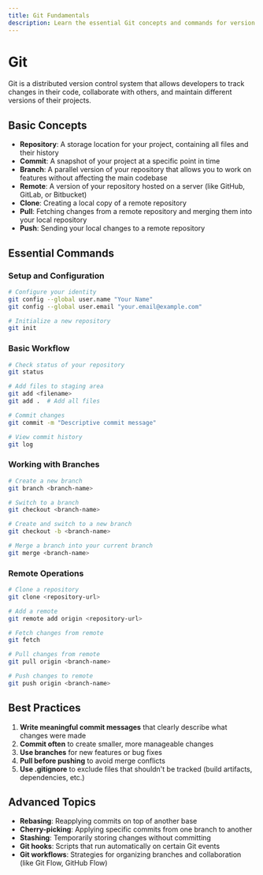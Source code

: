 ```yaml
---
title: Git Fundamentals
description: Learn the essential Git concepts and commands for version control
---
```


# Git

Git is a distributed version control system that allows developers to track changes in their code, collaborate with others, and maintain different versions of their projects.

## Basic Concepts

- **Repository**: A storage location for your project, containing all files and their history
- **Commit**: A snapshot of your project at a specific point in time
- **Branch**: A parallel version of your repository that allows you to work on features without affecting the main codebase
- **Remote**: A version of your repository hosted on a server (like GitHub, GitLab, or Bitbucket)
- **Clone**: Creating a local copy of a remote repository
- **Pull**: Fetching changes from a remote repository and merging them into your local repository
- **Push**: Sending your local changes to a remote repository

## Essential Commands

### Setup and Configuration

```bash
# Configure your identity
git config --global user.name "Your Name"
git config --global user.email "your.email@example.com"

# Initialize a new repository
git init
```

### Basic Workflow

```bash
# Check status of your repository
git status

# Add files to staging area
git add <filename>
git add .  # Add all files

# Commit changes
git commit -m "Descriptive commit message"

# View commit history
git log
```

### Working with Branches

```bash
# Create a new branch
git branch <branch-name>

# Switch to a branch
git checkout <branch-name>

# Create and switch to a new branch
git checkout -b <branch-name>

# Merge a branch into your current branch
git merge <branch-name>
```

### Remote Operations

```bash
# Clone a repository
git clone <repository-url>

# Add a remote
git remote add origin <repository-url>

# Fetch changes from remote
git fetch

# Pull changes from remote
git pull origin <branch-name>

# Push changes to remote
git push origin <branch-name>
```

## Best Practices

1. **Write meaningful commit messages** that clearly describe what changes were made
2. **Commit often** to create smaller, more manageable changes
3. **Use branches** for new features or bug fixes
4. **Pull before pushing** to avoid merge conflicts
5. **Use .gitignore** to exclude files that shouldn't be tracked (build artifacts, dependencies, etc.)

## Advanced Topics

- **Rebasing**: Reapplying commits on top of another base
- **Cherry-picking**: Applying specific commits from one branch to another
- **Stashing**: Temporarily storing changes without committing
- **Git hooks**: Scripts that run automatically on certain Git events
- **Git workflows**: Strategies for organizing branches and collaboration (like Git Flow, GitHub Flow)
